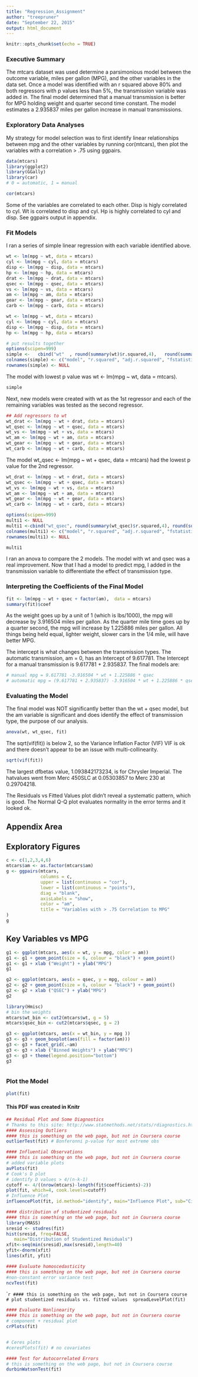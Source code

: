 ```yaml
---
title: "Regression_Assignment"
author: "treepruner"
date: "September 22, 2015"
output: html_document
---
```

```r
knitr::opts_chunk$set(echo = TRUE)
```
### Executive Summary
The mtcars dataset was used determine a parsimonious model between the outcome variable, miles per gallon (MPG), and the other variables in the data set. Once a model was identified with an r squared above 80% and both regressors with p values less than 5%, the transmission variable was added in. The final model determined that a manual transmission is better for MPG holding weight and quarter second time constant. The model estimates a 2.935837 miles per gallon increase in manual transmissions.

### Exploratory Data Analyses
My strategy for model selection was to first identify linear relationships between mpg and the other variables by running cor(mtcars), then plot the variables with a correlation  > .75 using ggpairs. 
```r
data(mtcars)
library(ggplot2)
library(GGally)
library(car)
# 0 = automatic, 1 = manual
```
```r
cor(mtcars)
```
Some of the variables are correlated to each other.  Disp is higly correlated to cyl. Wt is correlated to disp and cyl. Hp is highly correlated to cyl and disp.  See ggpairs output in appendix.

### Fit Models
I ran a series of simple linear regression with each variable identified above. 
```r
wt <- lm(mpg ~ wt, data = mtcars)
cyl <- lm(mpg ~ cyl, data = mtcars)
disp <- lm(mpg ~ disp, data = mtcars)
hp <- lm(mpg ~ hp, data = mtcars)
drat <- lm(mpg ~ drat, data = mtcars)
qsec <- lm(mpg ~ qsec, data = mtcars)
vs <- lm(mpg ~ vs, data = mtcars)
am <- lm(mpg ~ am, data = mtcars)
gear <- lm(mpg ~ gear, data = mtcars)
carb <- lm(mpg ~ carb, data = mtcars)
```
```r
wt <- lm(mpg ~ wt, data = mtcars)
cyl <- lm(mpg ~ cyl, data = mtcars)
disp <- lm(mpg ~ disp, data = mtcars)
hp <- lm(mpg ~ hp, data = mtcars)

# put results together
options(scipen=999)
simple <-   cbind("wt"  , round(summary(wt)$r.squared,4),   round(summary(wt)$adj.r.squared,4),   round(summary(wt)$fstatistic[1],2),   summary(wt)$coef[2,4])
colnames(simple) <- c("model", "r.squared", "adj.r.squared", "fstatistic", "p value")
rownames(simple) <- NULL
```
The model with lowest p value was wt <- lm(mpg ~ wt, data = mtcars).
```r
simple
```
Next, new models were created with wt as the 1st regressor and each of the remaining variables was tested as the second regressor.  
```r
## Add regressors to wt
wt_drat <- lm(mpg ~ wt + drat, data = mtcars)
wt_qsec <- lm(mpg ~ wt + qsec, data = mtcars)
wt_vs <- lm(mpg ~ wt + vs, data = mtcars)
wt_am <- lm(mpg ~ wt + am, data = mtcars)
wt_gear <- lm(mpg ~ wt + gear, data = mtcars)
wt_carb <- lm(mpg ~ wt + carb, data = mtcars)
```
The model wt_qsec <- lm(mpg ~ wt + qsec, data = mtcars) had the lowest p value for the 2nd regressor.
```r
wt_drat <- lm(mpg ~ wt + drat, data = mtcars)
wt_qsec <- lm(mpg ~ wt + qsec, data = mtcars)
wt_vs <- lm(mpg ~ wt + vs, data = mtcars)
wt_am <- lm(mpg ~ wt + am, data = mtcars)
wt_gear <- lm(mpg ~ wt + gear, data = mtcars)
wt_carb <- lm(mpg ~ wt + carb, data = mtcars)

options(scipen=999)
multi1 <- NULL
multi1 <-cbind("wt_qsec", round(summary(wt_qsec)$r.squared,4), round(summary(wt_qsec)$adj.r.squared,4), round(summary(wt_qsec)$fstatistic[1],2), round(summary(wt_qsec)$coef[2,4],11))
colnames(multi1) <- c("model", "r.squared", "adj.r.squared", "fstatistic", "p value")
rownames(multi1) <- NULL
```
```r
multi1
```
I ran an anova to compare the 2 models. The model with wt and qsec was a real improvement. Now that I had a model to predict mpg, I added in the transmission variable to differentiate the effect of transmission type. 

### Interpreting the Coefficients of the Final Model
```r
fit <- lm(mpg ~ wt + qsec + factor(am),  data = mtcars)
summary(fit)$coef
```
As the weight goes up by a unit of 1 (which is lbs/1000), the mpg will decrease by 3.916504 miles per gallon. As the quarter mile time goes up by a quarter second, the mpg will increase by 1.225886 miles per gallon. All things being held equal, lighter weight, slower cars in the 1/4 mile, will have better MPG.

The intercept is what changes between the transmission types. The automatic transmission, am = 0, has an Intercept of 9.617781. The Intercept for a manual transmission is 9.617781 + 2.935837. The final models are:
```r
# manual mpg = 9.617781 -3.916504 * wt + 1.225886 * qsec 
# automatic mpg = (9.617781 + 2.935837) -3.916504 * wt + 1.225886 * qsec
```
### Evaluating the Model
The final model was NOT significantly better than the wt + qsec model, but the am variable is significant and does identify the effect of transmission type, the purpose of our analysis.
```r
anova(wt, wt_qsec, fit) 
```
The  sqrt(vif(fit))  is below 2, so the Variance Inflation Factor (VIF) VIF is ok and there doesn't appear to be an issue with multi-collinearity.
```r
sqrt(vif(fit)) 
```
The largest dfbetas value, 1.093842173234, is for Chrysler Imperial.
The hatvalues went from Merc 450SLC at 0.05303857 to Merc 230 at 0.29704218. 

The Residuals vs Fitted Values plot didn't reveal a systematic pattern, which is good. The Normal Q-Q plot evaluates normality in the error terms and it looked ok. 


## Appendix Area

## Exploratory Figures
```r
c <- c(1,2,3,4,6)
mtcars$am <- as.factor(mtcars$am)
g <- ggpairs(mtcars,
             columns = c,
             upper = list(continuous = "cor"),
             lower = list(continuous = "points"),
             diag = "blank",
             axisLabels = "show",
             color = "am",
             title = "Variables with > .75 Correlation to MPG"
)
g
```


## Key Variables vs MPG
```r
g1 <- ggplot(mtcars, aes(x = wt, y = mpg, color = am))
g1 <- g1 + geom_point(size = 6, colour = "black") + geom_point()
g1 <- g1 + xlab ("Weight") + ylab("MPG")
g1

g2 <- ggplot(mtcars, aes(x = qsec, y = mpg, colour = am))
g2 <- g2 + geom_point(size = 6, colour = "black") + geom_point()
g2 <- g2 + xlab ("QSEC") + ylab("MPG")
g2
```

```r
library(Hmisc)
# bin the weights
mtcars$wt_bin <- cut2(mtcars$wt, g = 5)
mtcars$qsec_bin <- cut2(mtcars$qsec, g = 2)
```

```r
g3 <- ggplot(mtcars, aes(x = wt_bin, y = mpg )) 
g3 <- g3 + geom_boxplot(aes(fill = factor(am)))
g3 <- g3 + facet_grid(.~am)
g3 <- g3 + xlab ("Binned Weights") + ylab("MPG")
g3 <- g3 + theme(legend.position="bottom")
g3 



```

### Plot the Model
```r
plot(fit)
```

#### This PDF was created in Knitr


```r
## Residual Plot and Some Diagnostics
# Thanks to this site: http://www.statmethods.net/stats/rdiagnostics.html
#### Assessing Outliers
#### this is something on the web page, but not in Coursera course
outlierTest(fit) # Bonferonni p-value for most extreme obs
```


```r
#### Influential Observations
#### this is something on the web page, but not in Coursera course
# added variable plots 
avPlots(fit)
# Cook's D plot
# identify D values > 4/(n-k-1) 
cutoff <- 4/((nrow(mtcars)-length(fit$coefficients)-2)) 
plot(fit, which=4, cook.levels=cutoff)
# Influence Plot 
influencePlot(fit, id.method="identify", main="Influence Plot", sub="Circle size is proportial to Cook's Distance" )
```



```r
#### distribution of studentized residuals
#### this is something on the web page, but not in Coursera course
library(MASS)
sresid <- studres(fit) 
hist(sresid, freq=FALSE, 
   main="Distribution of Studentized Residuals")
xfit<-seq(min(sresid),max(sresid),length=40) 
yfit<-dnorm(xfit) 
lines(xfit, yfit)
```


```r
#### Evaluate homoscedasticity
#### this is something on the web page, but not in Coursera course
#non-constant error variance test
ncvTest(fit)
```


````r
#### this is something on the web page, but not in Coursera course
# plot studentized residuals vs. fitted values 
spreadLevelPlot(fit)
```


```r
#### Evaluate Nonlinearity
#### this is something on the web page, but not in Coursera course
# component + residual plot 
crPlots(fit) 


# Ceres plots 
#ceresPlots(fit) # no covariates
```


```r
#### Test for Autocorrelated Errors
# this is something on the web page, but not in Coursera course
durbinWatsonTest(fit)
```